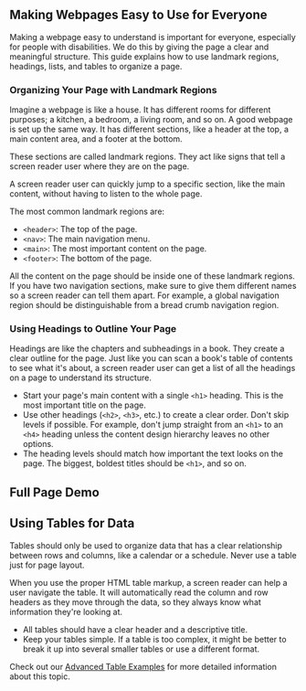 
<Meta title="Guides/Accessibility/Page Structure" />

## Making Webpages Easy to Use for Everyone

Making a webpage easy to understand is important for everyone, especially for people with
disabilities. We do this by giving the page a clear and meaningful structure. This guide explains
how to use landmark regions, headings, lists, and tables to organize a page.

### Organizing Your Page with Landmark Regions

Imagine a webpage is like a house. It has different rooms for different purposes; a kitchen, a
bedroom, a living room, and so on. A good webpage is set up the same way. It has different sections,
like a header at the top, a main content area, and a footer at the bottom.

These sections are called landmark regions. They act like signs that tell a screen reader user where
they are on the page.

A screen reader user can quickly jump to a specific section, like the main content, without having
to listen to the whole page.

The most common landmark regions are:

- `<header>`: The top of the page.
- `<nav>`: The main navigation menu.
- `<main>`: The most important content on the page.
- `<footer>`: The bottom of the page.

All the content on the page should be inside one of these landmark regions. If you have two
navigation sections, make sure to give them different names so a screen reader can tell them apart.
For example, a global navigation region should be distinguishable from a bread crumb navigation
region.

<ExampleCodeBlock code={LandmarkRegaions} />

### Using Headings to Outline Your Page

Headings are like the chapters and subheadings in a book. They create a clear outline for the page.
Just like you can scan a book's table of contents to see what it's about, a screen reader user can
get a list of all the headings on a page to understand its structure.

- Start your page's main content with a single `<h1>` heading. This is the most important title on
  the page.
- Use other headings (`<h2>`, `<h3>`, etc.) to create a clear order. Don't skip levels if possible.
  For example, don't jump straight from an `<h1>` to an `<h4>` heading unless the content design
  hierarchy leaves no other options.
- The heading levels should match how important the text looks on the page. The biggest, boldest
  titles should be `<h1>`, and so on.

## Full Page Demo

<ExampleCodeBlock code={FullPageDemo} />

## Using Tables for Data

Tables should only be used to organize data that has a clear relationship between rows and columns,
like a calendar or a schedule. Never use a table just for page layout.

When you use the proper HTML table markup, a screen reader can help a user navigate the table. It
will automatically read the column and row headers as they move through the data, so they always
know what information they're looking at.

- All tables should have a clear header and a descriptive title.
- Keep your tables simple. If a table is too complex, it might be better to break it up into several
  smaller tables or use a different format.

Check out our
[Advanced Table Examples](?path=/docs/guides-accessibility-examples-advanced-tables--docs) for more
detailed information about this topic.
